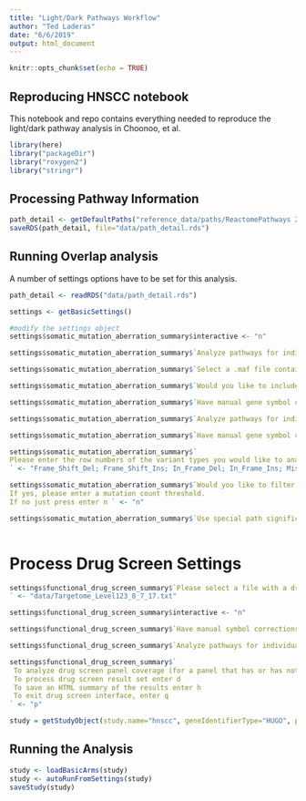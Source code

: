```yaml
---
title: "Light/Dark Pathways Workflow"
author: "Ted Laderas"
date: "6/6/2019"
output: html_document
---
```


```r
knitr::opts_chunk$set(echo = TRUE)
```

## Reproducing HNSCC notebook

This notebook and repo contains everything needed to reproduce the light/dark pathway analysis in Choonoo, et al.

```r
library(here)
library("packageDir")
library("roxygen2")
library("stringr")
```

## Processing Pathway Information



```r
path_detail <- getDefaultPaths("reference_data/paths/ReactomePathways 2015 02 17 13 46 25 2019.06.10 18.48.35.txt")
saveRDS(path_detail, file="data/path_detail.rds")
```

## Running Overlap analysis

A number of settings options have to be set for this analysis. 

```r
path_detail <- readRDS("data/path_detail.rds")

settings <- getBasicSettings()

#modify the settings object
settings$somatic_mutation_aberration_summary$interactive <- "n"

settings$somatic_mutation_aberration_summary$`Analyze pathways for individual members of the cohort? (y or n) `<- "n"

settings$somatic_mutation_aberration_summary$`Select a .maf file containing the data set to be analyzed.` <- "data/TCGA.HNSC.mutect.84c7a87a-9dcc-48fb-bd69-ba9d6e6f3ca2.DR-7.0.somatic_cleaned.maf"

settings$somatic_mutation_aberration_summary$`Would you like to include PolyPhen analysis results in this analysis? (y/n) `<- "n"

settings$somatic_mutation_aberration_summary$`Have manual gene symbol corrections already been conducted? (y/n)` <- "y"

settings$somatic_mutation_aberration_summary$`Analyze pathways for individual members of the cohort? (y or n) ` <- "n"

settings$somatic_mutation_aberration_summary$`Have manual gene symbol corrections already been conducted? (y/n)` <- "y"

settings$somatic_mutation_aberration_summary$`
Please enter the row numbers of the variant types you would like to analyze (sepparated by a space).
` <- "Frame_Shift_Del; Frame_Shift_Ins; In_Frame_Del; In_Frame_Ins; Missense_Mutation; Nonsense_Mutation; Nonstop_Mutation; Splice_Site"

settings$somatic_mutation_aberration_summary$`Would you like to filter out hypermutators?
If yes, please enter a mutation count threshold.
If no just press enter n ` <- "n"

settings$somatic_mutation_aberration_summary$`Use special path significance analysis settings for this data type? (y/n)` <- "n"
 
```


# Process Drug Screen Settings

```r
settings$functional_drug_screen_summary$`Please select a file with a drug screen results data set
` <- "data/Targetome_Level123_8_7_17.txt"

settings$functional_drug_screen_summary$interactive <- "n"

settings$functional_drug_screen_summary$`Have manual symbol corrections been performed yet for the current data set? (y/n)` <- "y"

settings$functional_drug_screen_summary$`Analyze pathways for individual members of the cohort? (y or n) ` <- "n"

settings$functional_drug_screen_summary$`
 To analyze drug screen panel coverage (for a panel that has or has not been run), enter p
 To process drug screen result set enter d
 To save an HTML summary of the results enter h
 To exit drug screen interface, enter q
` <- "p"

study = getStudyObject(study.name="hnscc", geneIdentifierType="HUGO", path_detail = path_detail, settings = settings)
```

## Running the Analysis



```r
study <- loadBasicArms(study)
study <- autoRunFromSettings(study)
saveStudy(study)

```


